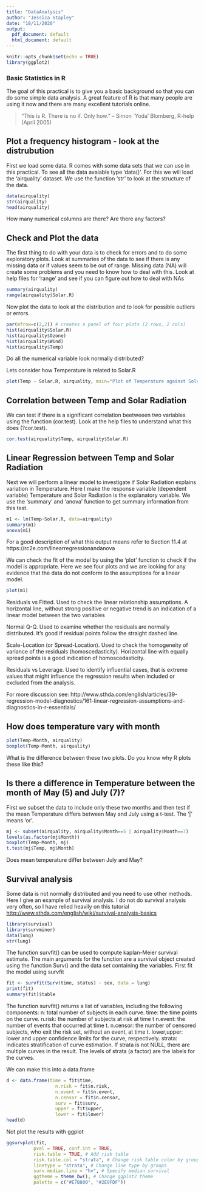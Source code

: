 ```yaml
---
title: "DataAnalysis"
author: "Jessica Stapley"
date: "18/11/2020"
output:
  pdf_document: default
  html_document: default
---
```


```r
knitr::opts_chunk$set(echo = TRUE)
library(ggplot2)
```

### Basic Statistics in R
The goal of this practical is to give you a basic background so that you can do some simple data analysis. A great feature of R is that many people are using it now and there are many excellent tutorials online.

>“This is R. There is no if. Only how.”
>-- Simon `Yoda' Blomberg, R-help (April 2005)



## Plot a frequency histogram - look at the distrubution
First we load some data. R comes with some data sets that we can use in this practical. To see all the data avaiable type 'data()'. For this we will load the 'airquality' dataset. We use the function 'str' to look at the structure of the data.

```r
data(airquality)
str(airquality)
head(airquality)
```

How many numerical columns are there?
Are there any factors? 

## Check and Plot the data
The first thing to do with your data is to check for errors and to do some exploratory plots. Look at summaries of the data to see if there is any missing data or if values seem to be out of range. Missing data (NA) will create some problems and you need to know how to deal with this. Look at help files for 'range' and see if you can figure out how to deal with NAs

```r
summary(airquality)
range(airquality$Solar.R)

```

Now plot the data to look at the distribution and to look for possible outliers or errors.

```r
par(mfrow=c(2,2)) # creates a panel of four plots (2 rows, 2 cols)
hist(airquality$Solar.R)
hist(airquality$Ozone)
hist(airquality$Wind)
hist(airquality$Temp)
```
Do all the numerical variable look normally distributed?

Lets consider how Temperature is related to Solar.R
```r
plot(Temp ~ Solar.R, airquality, main="Plot of Temperature against Solar Radiation from New York", xlab="Solar Radiation", ylab="Temperature (F)", bty="l", pch=19)
```

## Correlation between Temp and Solar Radiation
We can test if there is a significant correlation beetweeen two variables using the function (cor.test). Look at the help files to understand what this does (?cor.test).

```r
cor.test(airquality$Temp, airquality$Solar.R)
```

## Linear Regression between Temp and Solar Radiation
Next we will perform a linear model to investigate if Solar Radiation explains variation in Temperature. Here I make the response variable (dependent variable) Temperature and Solar Radiation is the explanatory variable. We use the 'summary' and 'anova' function to get summary information from this test.
  
```r
m1 <- lm(Temp~Solar.R, data=airquality) 
summary(m1)
anova(m1)
```
For a good description of what this output means refer to Section 11.4 at  https://rc2e.com/linearregressionandanova

We can check the fit of the model by using the 'plot' function to check if the model is appropriate. Here we see four plots and we are looking for any evidence that the data do not conform to the assumptions for a linear model. 

```r
plot(m1)
```

Residuals vs Fitted. Used to check the linear relationship assumptions. A horizontal line, without strong positive or negative trend is an indication of a linear model between the two variables

Normal Q-Q. Used to examine whether the residuals are normally distributed. It’s good if residual points follow the straight dashed line.

Scale-Location (or Spread-Location). Used to check the homogeneity of variance of the residuals (homoscedasticity). Horizontal line with equally spread points is a good indication of homoscedasticity. 

Residuals vs Leverage. Used to identify influential cases, that is extreme values that might influence the regression results when included or excluded from the analysis. 

For more discussion see:
http://www.sthda.com/english/articles/39-regression-model-diagnostics/161-linear-regression-assumptions-and-diagnostics-in-r-essentials/

## How does temperature vary with month
```r
plot(Temp~Month, airquality)
boxplot(Temp~Month, airquality)
```

What is the difference between these two plots. Do you know why R plots these like this? 

## Is there a difference in Temperature between the month of May (5) and July (7)?
First we subset the data to include only these two months and then test if the mean Temperature differs between May and July using a t-test. The '|' means 'or'. 

```r
mj <- subset(airquality, airquality$Month==5 | airquality$Month==7)
levels(as.factor(mj$Month))
boxplot(Temp~Month, mj)
t.test(mj$Temp, mj$Month)
```

Does mean temperature differ between July and May?

## Survival analysis
Some data is not normally distributed and you need to use other methods. Here I give an example of survival analysis. I do not do survival analysis very often, so I have relied heavily on this tutorial
<http://www.sthda.com/english/wiki/survival-analysis-basics>

```r
library(survival)
library(survminer)
data(lung)
str(lung)
```

The function survfit() can be used to compute kaplan-Meier survival estimate. The main arguments for the function are a survival object created using the function Surv() and the data set containing the variables.
First fit the model using survfit

```r
fit <- survfit(Surv(time, status) ~ sex, data = lung)
print(fit)
summary(fit)$table
```

The function survfit() returns a list of variables, including the following components:
    n: total number of subjects in each curve.
    time: the time points on the curve.
    n.risk: the number of subjects at risk at time t
    n.event: the number of events that occurred at time t.
    n.censor: the number of censored subjects, who exit the risk set, without an event, at time t.
    lower,upper: lower and upper confidence limits for the curve, respectively.
    strata: indicates stratification of curve estimation. If strata is not NULL, there are multiple curves in the result. The levels of strata (a factor) are the labels for the curves.

We can make this into a data.frame 
```r
d <- data.frame(time = fit$time,
                  n.risk = fit$n.risk,
                  n.event = fit$n.event,
                  n.censor = fit$n.censor,
                  surv = fit$surv,
                  upper = fit$upper,
                  lower = fit$lower)
head(d)
```

Not plot the results with ggplot
```r
ggsurvplot(fit,
          pval = TRUE, conf.int = TRUE,
          risk.table = TRUE, # Add risk table
          risk.table.col = "strata", # Change risk table color by groups
          linetype = "strata", # Change line type by groups
          surv.median.line = "hv", # Specify median survival
          ggtheme = theme_bw(), # Change ggplot2 theme
          palette = c("#E7B800", "#2E9FDF"))
```

